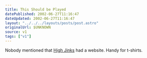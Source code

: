 ```yaml
---
title: This Should be Played
datePublished: 2002-06-27T11:16:47
dateUpdated: 2002-06-27T11:16:47
layout: "../../../layouts/posts/post.astro"
originalUrl: $UNKNOWN
source: v1
tags: ["v1"]
---
```


Nobody mentioned that [High Jinks][1] had a website. Handy for t-shirts.

[1]: http://www.high-jinks.com/ "High Jinks: skate/clothes shop in Carnaby Street and Covent Garden"
